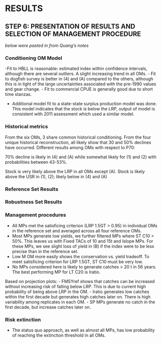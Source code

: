 \clearpage

# RESULTS


## STEP 6: PRESENTATION OF RESULTS AND SELECTION OF MANAGEMENT PROCEDURE  {#sec:results-6}

*below were pasted in from Quang's notes*

### Conditioning OM Model 

-Fit to HBLL is reasonable: estimated index within confidence intervals, although there are several outliers. A slight increasing trend in all OMs.
- Fit to dogfish survey is better in (4) and (A) compared to the others, although this is in light of the large uncertainties associated with the pre-1990 values and gear change.
- Fit to commercial CPUE is generally good due to short time stanzas.
<!-- I need to find a way to show fits to HBLL age comps -->
<!-- I need to report range of FMSY and MSY in OMs -->

- Additional model fit to a state-state surplus production model was done. This model indicates that the stock is below the LRP, output of model is consistent with 2011 assessment which used a similar model.

### Historical metrics
From the six OMs, 3 share common historical conditioning. From the four unique historical reconstruction, all likely show that 30 and 50% declines have occurred. Different results among OMs with respect to P70:

70% decline is likely in (4) and (A) while somewhat likely for (1) and (2) with probabilities between 43-53%.

Stock is very likely above the LRP in all OMs except (A).
Stock is likely above the USR in (1), (2); likely below in (4) and (A)


### Reference Set Results


### Robustness Set Results

### Management procedures

- All MPs met the satisficing criterion (LRP 1.5GT > 0.95) in individual OMs in the reference set and averaged across all four reference OMs.
- Most MPs generate low yields, we further filtered MPs where ST C10 > 50%. This leaves us with Fixed TACs of 10 and 15t and Islope MPs. For these MPs, we see slight loss of yield in (B) if the index were to be less precise than in the reference set.
- Low M OM more easily shows the conservation vs. yield tradeoff. To meet satisficing criterion for LRP 1.5GT, ST C10 must be very low.
- No MPs considered here is likely to generate catches > 20 t in 56 years. The best performing MP for LT C20 is Iratio.

Based on projection plots:
<!-- Need to make projection plots for reference MPs -->
- FMSYref shows that catches can be increased without increasing risk of falling below LRP. This is due to current high probability of being above LRP in the OM.
- Iratio generates low catches within the first decade but generates high catches later on. There is high variability among replicates in each OM.
- SP MPs generate no catch in the first decade, but increase catches later on.

### Risk extinction
- The status quo approach, as well as almost all MPs, has low probability of reaching the extinction threshold in all OMs.



